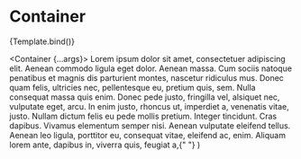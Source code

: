 

<Meta title="Components/Container" component={Container} />

# Container

<Canvas>
  <Story
    name="Overview"
    args={{
      size: "medium",
      as: "section",
    }}
  >
    {Template.bind()}
  </Story>
</Canvas>

<ArgsTable />

  <Container {...args}>
    <Typography>
      Lorem ipsum dolor sit amet, consectetuer adipiscing elit. Aenean commodo
      ligula eget dolor. Aenean massa. Cum sociis natoque penatibus et magnis
      dis parturient montes, nascetur ridiculus mus. Donec quam felis, ultricies
      nec, pellentesque eu, pretium quis, sem. Nulla consequat massa quis enim.
      Donec pede justo, fringilla vel, alsiquet nec, vulputate eget, arcu. In
      enim justo, rhoncus ut, imperdiet a, venenatis vitae, justo. Nullam dictum
      felis eu pede mollis pretium. Integer tincidunt. Cras dapibus. Vivamus
      elementum semper nisi. Aenean vulputate eleifend tellus. Aenean leo
      ligula, porttitor eu, consequat vitae, eleifend ac, enim. Aliquam lorem
      ante, dapibus in, viverra quis, feugiat a,{" "}
    </Typography>
  </Container>
)
